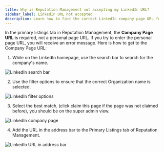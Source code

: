 ```yaml
---
title: Why is Reputation Management not accepting my LinkedIn URL?
sidebar_label: LinkedIn URL not accepted
description: Learn how to find the correct LinkedIn company page URL for Reputation Management
---
```


In the primary listings tab in Reputation Management, the **Company Page URL** is required, not a personal page URL. If you try to enter the personal page URL, you will receive an error message. Here is how to get to the Company Page URL:

1) While on the LinkedIn homepage, use the search bar to search for the company's name.

![LinkedIn search bar](./img/linkedin-search.jpg)

2) Use the filter options to ensure that the correct Organization name is selected.

![LinkedIn filter options](./img/linkedin-filter.jpg)

3) Select the best match, (click claim this page if the page was not claimed before), you should be on the super admin view.

![LinkedIn company page](./img/linkedin-company-page.jpg)

4) Add the URL in the address bar to the Primary Listings tab of Reputation Management.

![LinkedIn URL in address bar](./img/linkedin-url.jpg)
